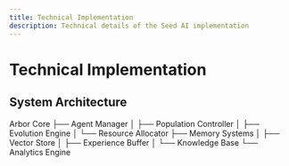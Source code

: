 ```yaml
---
title: Technical Implementation
description: Technical details of the Seed AI implementation
---
```


# Technical Implementation

## System Architecture
Arbor Core
├── Agent Manager
│ ├── Population Controller
│ ├── Evolution Engine
│ └── Resource Allocator
├── Memory Systems
│ ├── Vector Store
│ ├── Experience Buffer
│ └── Knowledge Base
└── Analytics Engine 